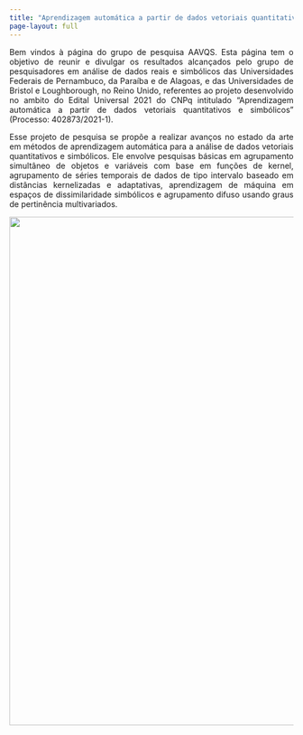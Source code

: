 ```yaml
---
title: "Aprendizagem automática a partir de dados vetoriais quantitativos e simbólicos"
page-layout: full
---
```


::: grid
::: g-col-8
::: {style="text-align: justify"}
Bem vindos à página do grupo de pesquisa AAVQS. Esta página tem o objetivo de reunir e divulgar os resultados alcançados pelo grupo de pesquisadores em análise de dados reais e simbólicos das Universidades Federais de Pernambuco, da Paraíba e de Alagoas, e das Universidades de Bristol e Loughborough, no Reino Unido, referentes ao projeto desenvolvido no ambito do Edital Universal 2021 do CNPq intitulado "Aprendizagem automática a partir de dados vetoriais quantitativos e simbólicos" (Processo: 402873/2021-1).

Esse projeto de pesquisa se propõe a realizar avanços no estado da arte em métodos de aprendizagem automática para a análise de dados vetoriais quantitativos e simbólicos. Ele envolve pesquisas básicas em agrupamento simultâneo de objetos e variáveis com base em funções de kernel, agrupamento de séries temporais de dados de tipo intervalo baseado em distâncias kernelizadas e adaptativas, aprendizagem de máquina em espaços de dissimilaridade simbólicos e agrupamento difuso usando graus de pertinência multivariados.
:::
:::

::: g-col-4
![](rectangles.png){fig-align="right" width="900"}
:::
:::

